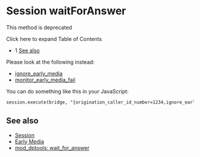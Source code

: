 
# Session waitForAnswer 

 

This method is deprecated

Click here to expand Table of Contents

* 1 [See also](#see-also)

Please look at the following instead:

* [ignore\_early\_media](https://wiki.freeswitch.org/wiki/Channel%5FVariables#ignore%5Fearly%5Fmedia "Channel Variables")
* [monitor\_early\_media\_fail](https://wiki.freeswitch.org/wiki/Channel%5FVariables#monitor%5Fearly%5Fmedia%5Ffail "Channel Variables")

You can do something like this in your JavaScript:

```xml
session.execute(bridge, "{origination_caller_id_number=1234,ignore_early_media=true}sofia/foo/a@b.com");
```

## See also

* [Session](index.mdx#methods)
* [Early Media](../../../Codecs-and-Media/Early-Media/index.mdx#about)
* [mod\_dptools: wait\_for\_answer](../../../Modules/mod_dptools_1970333.mdx#-c)


